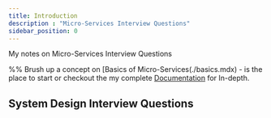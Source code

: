 ```yaml
---
title: Introduction
description : "Micro-Services Interview Questions"
sidebar_position: 0
---
```



My notes on Micro-Services Interview Questions

%% Brush up a concept on [Basics of Micro-Services(./basics.mdx) - is the place to start or checkout the my complete [Documentation](https://docs.google.com/document/d/1CikqkyjBWK366jZS4SmM_RyAecz0nCXF94MnAF4VUOc/edit) for In-depth.

## System Design Interview Questions

